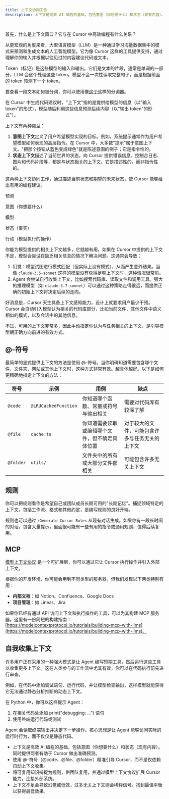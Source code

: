 ```yaml
---
title: 上下文协同工作
description: 上下文是高效 AI 编程的基础，包括意图（你想要什么）和状态（现有内容）。同时提供两者有助于 Cursor 做出准确预测。

---
```


首先，什么是上下文窗口？它与在 Cursor 中高效编程有什么关系？

从更宏观的角度来看，大型语言模型（LLM）是一种通过学习海量数据集中的模式来预测和生成文本的人工智能模型。它为像 Cursor 这样的工具提供支持，通过理解你的输入并根据以往见过的内容建议代码或文本。

Token（标记）是这些模型的输入和输出。它们是文本的片段，通常是单词的一部分，LLM 会逐个处理这些 token。模型不会一次性读取完整句子，而是根据前面的 token 预测下一个 token。

要查看一段文本如何被分词，你可以使用像[这个](https://tiktokenizer.vercel.app/)这样的分词器。

 

在 Cursor 中生成代码建议时，"上下文"指的是提供给模型的信息（以"输入 token"的形式），模型随后利用这些信息预测后续内容（以"输出 token"的形式"）。

上下文有两种类型：

1.  **意图上下文**定义了用户希望模型实现的目标。例如，系统提示通常作为用户希望模型如何表现的高层指令。在 Cursor 中，大多数"提示"属于意图上下文。"把那个按钮从蓝色变成绿色"就是陈述意图的例子；它是指令性的。
2.  **状态上下文**描述了当前世界的状态。向 Cursor 提供错误信息、控制台日志、图片和代码片段等，都是与状态相关的上下文。它是描述性的，而非指令性的。

这两种上下文协同工作，通过描述当前状态和期望的未来状态，使 Cursor 能够给出有用的编程建议。

预测

意图（你想要什么）

模型

状态（事实）

行动（模型执行的操作）

你能为模型提供的相关上下文越多，它就越有用。如果在 Cursor 中提供的上下文不足，模型会尝试在缺乏相关信息的情况下解决问题。这通常会导致：

1.  幻觉：模型试图进行模式匹配（但实际上没有模式），从而产生意外结果。当像 `claude-3.5-sonnet` 这样的模型没有获得足够上下文时，这种情况很常见。
2.  Agent 会尝试自行收集上下文，比如搜索代码库、读取文件和调用工具。强大的推理模型（如 `claude-3.7-sonnet`）可以通过这种策略走得很远，而提供正确的初始上下文将决定后续的走向。

好消息是，Cursor 天生具备上下文感知能力，设计上就要求用户最少干预。Cursor 会自动引入模型认为相关的代码库部分，比如当前文件、其他文件中语义相似的模式，以及会话中的其他信息。

不过，可用的上下文非常多，因此手动指定你认为与任务相关的上下文，是引导模型朝正确方向前进的有效方式。

@-符号
--------

最简单的显式提供上下文的方法是使用 @-符号。当你明确知道需要包含哪个文件、文件夹、网站或其他上下文时，这种方式非常有效。越具体越好。以下是如何更精确地指定上下文的方法：

| 符号 | 示例 | 用例 | 缺点 |
| --- | --- | --- | --- |
| `@code` | `@LRUCachedFunction` | 你知道哪个函数、常量或符号与输出相关 | 需要对代码库有较深了解 |
| `@file` | `cache.ts` | 你知道需要读取或编辑哪个文件，但不确定具体位置 | 对于较大的文件，可能包含许多与任务无关的上下文 |
| `@folder` | `utils/` | 文件夹中的所有或大部分文件都相关 | 可能包含许多无关上下文 |

 

规则
-----

你可以把规则看作是希望自己或团队成员长期可用的"长期记忆"。捕捉领域特定的上下文，包括工作流、格式和其他约定，是编写规则的良好开端。

规则也可以通过 `/Generate Cursor Rules` 从现有对话生成。如果你有一段长时间的对话，包含大量提示，里面很可能有一些有用的指令或通用规则，值得后续复用。

 
MCP
---

[模型上下文协议](https://modelcontextprotocol.io/introduction) 是一个可扩展层，你可以通过它让 Cursor 执行操作并引入外部上下文。

根据你的开发环境，你可能会用到不同类型的服务器，但我们发现以下两类特别有用：

*   **内部文档**：如 Notion、Confluence、Google Docs
*   **项目管理**：如 Linear、Jira

如果你已经有通过 API 访问上下文和执行操作的工具，可以为其构建 MCP 服务器。这里有一份简短的构建指南：[https://modelcontextprotocol.io/tutorials/building-mcp-with-llms](https://modelcontextprotocol.io/tutorials/building-mcp-with-llms)。

 
自我收集上下文
----------------------

许多用户正在采用的一种强大模式是让 Agent 编写短期工具，然后运行这些工具以收集更多上下文。这在人类参与的工作流中尤其有效，你可以在代码执行前先进行审查。

例如，在代码中添加调试语句、运行代码，并让模型检查输出，这样模型就能获得它无法通过静态分析推断的动态上下文。

在 Python 中，你可以这样提示 Agent：

1.  在相关代码处添加 print("debugging: …") 语句
2.  使用终端运行代码或测试

Agent 会读取终端输出并决定下一步操作。核心思想是让 Agent 能够访问实际的运行时行为，而不仅仅是静态代码。

 
*   上下文是高效 AI 编程的基础，包括意图（你想要什么）和状态（现有内容）。同时提供两者有助于 Cursor 做出准确预测。
*   使用 @-符号（@code、@file、@folder）精准引导 Cursor，而不是仅依赖自动上下文收集。
*   将可复用知识捕捉为规则，供团队复用，并通过模型上下文协议扩展 Cursor 能力，连接外部系统。
*   上下文不足会导致幻觉或低效，过多无关上下文则会稀释信号。找到最佳平衡以获得最佳效果。 